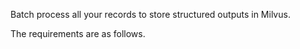 Batch process all your records to store structured outputs in Milvus.

The requirements are as follows.


<SharedMilvus />
<SharedMilvusCLIAPI />